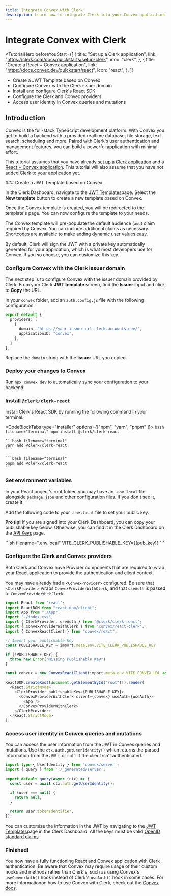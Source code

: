 ```yaml
---
title: Integrate Convex with Clerk
description: Learn how to integrate Clerk into your Convex application.
---
```


# Integrate Convex with Clerk

<TutorialHero
  beforeYouStart={[
    {
      title: "Set up a Clerk application",
      link: "https://clerk.com/docs/quickstarts/setup-clerk",
      icon: "clerk",
    },
    {
      title: "Create a React + Convex application",
      link: "https://docs.convex.dev/quickstart/react",
      icon: "react",
    },
  ]}
>
  - Create a JWT Template based on Convex
  - Configure Convex with the Clerk issuer domain
  - Install and configure Clerk's React SDK
  - Configure the Clerk and Convex providers
  - Access user identity in Convex queries and mutations
</TutorialHero>

## Introduction

Convex is the full-stack TypeScript development platform. With Convex you get to build a backend with a provided realtime database, file storage, text search, scheduling and more. Paired with Clerk's user authentication and management features, you can build a powerful application with minimal effort.

This tutorial assumes that you have already [set up a Clerk application](https://clerk.com/docs/quickstarts/setup-clerk) and a [React + Convex application](https://docs.convex.dev/quickstart/react). This tutorial will also assume that you have not added Clerk to your application yet.

<Steps>
  ### Create a JWT Template based on Convex

  In the Clerk Dashboard, navigate to the [JWT Templates](https://dashboard.clerk.com/last-active?path=jwt-templates)page. Select the **New template** button to create a new template based on Convex.

  <Images
    width={3024}
    height={1648}
    src="/docs/images/integrations/convex/jwt-templates.webp"
    alt="The JWT Templates page in the Clerk Dashboard. The 'New template' button was clicked, and a pop up titled 'New JWT template' is shown. The 'Convex' template is hovered over."
  />

  Once the Convex template is created, you will be redirected to the template's page. You can now configure the template to your needs.

  <Images
    width={3024}
    height={1648}
    src="/docs/images/integrations/convex/create-template.webp"
    alt="The 'Create new template' page of the JWT Templates page in the Clerk Dashboard."
  />

  The Convex template will pre-populate the default audience (`aud`) claim required by Convex. You can include additional claims as necessary. [Shortcodes](/docs/backend-requests/making/jwt-templates#shortcodes) are available to make adding dynamic user values easy.

  <Images
    width={3024}
    height={1648}
    src="/docs/images/integrations/convex/template-shortcodes.webp"
    alt="The 'Create new template' page of the JWT Templates page in the Clerk Dashboard. The page is scrolled down to the 'Claims' section."
  />

  By default, Clerk will sign the JWT with a private key automatically generated for your application, which is what most developers use for Convex. If you so choose, you can customize this key.

  ### Configure Convex with the Clerk issuer domain

  The next step is to configure Convex with the issuer domain provided by Clerk. From your Clerk **JWT template** screen, find the **Issuer** input and click to **Copy** the URL.

  <Images
    width={3024}
    height={1648}
    src="/docs/images/integrations/convex/template-issuer.webp"
    alt="The 'Create new template' page of the JWT Templates page in the Clerk Dashboard. There is a red box surrounding the 'Issuer' section."
  />

  In your `convex` folder, add an `auth.config.js` file with the following configuration:

  ```ts filename="convex/auth.config.js"
  export default {
    providers: [
      {
        domain: "https://your-issuer-url.clerk.accounts.dev/",
        applicationID: "convex",
      },
    ]
  };
  ```

  Replace the `domain` string with the **Issuer** URL you copied.

  ### Deploy your changes to Convex

  Run `npx convex dev` to automatically sync your configuration to your backend.

  ### Install `@clerk/clerk-react`

  Install Clerk's React SDK by running the following command in your terminal:

  <CodeBlockTabs type="installer" options={["npm", "yarn",  "pnpm" ]}>
    ```bash filename="terminal"
    npm install @clerk/clerk-react
    ```

    ```bash filename="terminal"
    yarn add @clerk/clerk-react
    ```

    ```bash filename="terminal"
    pnpm add @clerk/clerk-react
    ```
  </CodeBlockTabs>

  ### Set environment variables

  In your React project's root folder, you may have an `.env.local` file alongside `package.json` and other configuration files. If you don't see it, create it.

  Add the following code to your `.env.local` file to set your public key.

  **Pro tip!** If you are signed into your Clerk Dashboard, you can copy your publishable key below. Otherwise, you can find it in the Clerk Dashboard on the [API Keys](https://dashboard.clerk.com/last-active?path=api-keys) page.

  <InjectKeys>
    ```sh filename=".env.local"
    VITE_CLERK_PUBLISHABLE_KEY={{pub_key}}
    ```
  </InjectKeys>

  ### Configure the Clerk and Convex providers

  Both Clerk and Convex have Provider components that are required to wrap your React application to provide the authentication and client context.

  You may have already had a `<ConvexProvider>` configured. Be sure that `<ClerkProvider>` wraps `ConvexProviderWithClerk`, and that `useAuth` is passed to `ConvexProviderWithClerk`.

  ```ts filename="src/main.tsx"
  import React from "react";
  import ReactDOM from "react-dom/client";
  import App from "./App";
  import "./index.css";
  import { ClerkProvider, useAuth } from "@clerk/clerk-react";
  import { ConvexProviderWithClerk } from "convex/react-clerk";
  import { ConvexReactClient } from "convex/react";

  // Import your publishable key
  const PUBLISHABLE_KEY = import.meta.env.VITE_CLERK_PUBLISHABLE_KEY

  if (!PUBLISHABLE_KEY) {
    throw new Error("Missing Publishable Key")
  }

  const convex = new ConvexReactClient(import.meta.env.VITE_CONVEX_URL as string);

  ReactDOM.createRoot(document.getElementById("root")!).render(
    <React.StrictMode>
      <ClerkProvider publishableKey={PUBLISHABLE_KEY}>
        <ConvexProviderWithClerk client={convex} useAuth={useAuth}>
          <App />
        </ConvexProviderWithClerk>
      </ClerkProvider>
    </React.StrictMode>
  );
  ```

  ### Access user identity in Convex queries and mutations

  You can access the user information from the JWT in Convex queries and mutations.
  Use the `ctx.auth.getUserIdentity()` which returns the parsed information from the JWT, or `null` if the client isn't authenticated.

  ```ts filename=convex/getUser.ts
  import type { UserIdentity } from 'convex/server';
  import { query } from './_generated/server';

  export default query(async (ctx) => {
    const user = await ctx.auth.getUserIdentity();

    if (user === null) {
      return null;
    }

    return user.tokenIdentifier;
  });
  ```

  You can customize the information in the JWT by navigating to the [JWT Templates](https://dashboard.clerk.com/last-active?path=jwt-templates)page in the Clerk Dashboard. All the keys must be valid [OpenID standard claims](https://openid.net/specs/openid-connect-core-1_0.html#StandardClaims).

  ### Finished!

  You now have a fully functioning React and Convex application with Clerk authentication. Be aware that Convex may require usage of their custom hooks and methods rather than Clerk's, such as using Convex's `useConvexAuth()` hook instead of Clerk's `useAuth()` hook in some cases. For more informationon how to use Convex with Clerk, check out the [Convex docs](https://docs.convex.dev/auth/clerk).
</Steps>

